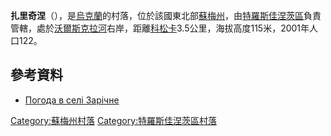 {{coord|50|24|24|N|34|58|19|E|scale:100000|display=title}}

'''扎里奇涅'''（{{lang-uk|Зарічне}}），是[[烏克蘭|烏克蘭]]的村落，位於該國東北部[[蘇梅州|蘇梅州]]，由[[特羅斯佳涅茨區|特羅斯佳涅茨區]]負責管轄，處於[[沃爾斯克拉河|沃爾斯克拉河]]右岸，距離[[科松卡_(阿赫特爾卡區)|科松卡]]3.5公里，海拔高度115米，2001年人口122。

==參考資料==
* [http://weather.in.ua/ua/symskaja/8550 Погода в селі Зарічне] {{Wayback|url=http://weather.in.ua/ua/symskaja/8550 |date=20160305210114 }}

{{DEFAULTSORT:Зарічне}}
[[Category:蘇梅州村落|Category:蘇梅州村落]]
[[Category:特羅斯佳涅茨區村落|Category:特羅斯佳涅茨區村落]]


{{Sumy-geo-stub}}